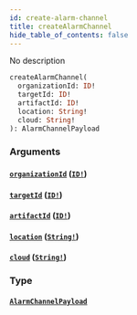 ```yaml
---
id: create-alarm-channel
title: createAlarmChannel
hide_table_of_contents: false
---
```



No description

```graphql
createAlarmChannel(
  organizationId: ID!
  targetId: ID!
  artifactId: ID!
  location: String!
  cloud: String!
): AlarmChannelPayload
```


### Arguments

#### [`organizationId`](#) ([`ID!`](/swapi/scalars/id))




#### [`targetId`](#) ([`ID!`](/swapi/scalars/id))




#### [`artifactId`](#) ([`ID!`](/swapi/scalars/id))




#### [`location`](#) ([`String!`](/swapi/scalars/string))




#### [`cloud`](#) ([`String!`](/swapi/scalars/string))




### Type

#### [`AlarmChannelPayload`](/swapi/objects/alarm-channel-payload)






